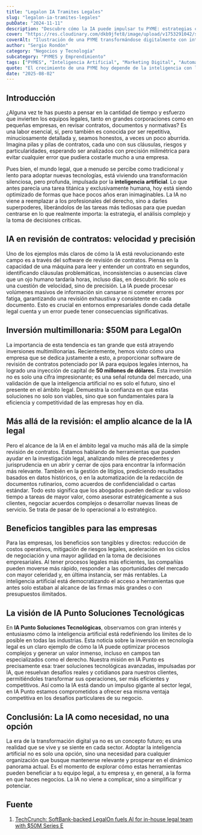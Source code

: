 ```yaml
---
title: "Legalon IA Tramites Legales"
slug: "legalon-ia-tramites-legales"
pubDate: "2024-11-11"
description: "Descubre cómo la IA puede impulsar tu PYME: estrategias concretas de marketing, automatización y datos para aumentar ventas."
cover: "https://res.cloudinary.com/dkb9jfet8/image/upload/v1753291042/small-business_kk56r6.jpg"
coverAlt: "Ilustración de una PYME transformándose digitalmente con inteligencia artificial."
author: "Sergio Rondón"
category: "Negocios y Tecnología"
subcategory: "PYMES y Emprendimiento"
tags: ["PYMES", "Inteligencia Artificial", "Marketing Digital", "Automatización", "Ventas"]
quote: "El crecimiento de una PYME hoy depende de la inteligencia con la que se aplican datos, IA y estrategia. — Sergio Rondón"
date: "2025-08-02"
---
```




<h2 id="introduccion">Introducción</h2>

¿Alguna vez te has puesto a pensar en la cantidad de tiempo y esfuerzo que invierten los equipos legales, tanto en grandes corporaciones como en pequeñas empresas, en revisar contratos, documentos y normativas? Es una labor esencial, sí, pero también es conocida por ser repetitiva, minuciosamente detallada y, seamos honestos, a veces un poco aburrida. Imagina pilas y pilas de contratos, cada uno con sus cláusulas, riesgos y particularidades, esperando ser analizados con precisión milimétrica para evitar cualquier error que pudiera costarle mucho a una empresa.

Pues bien, el mundo legal, que a menudo se percibe como tradicional y lento para adoptar nuevas tecnologías, está viviendo una transformación silenciosa, pero profunda, impulsada por la <strong>inteligencia artificial</strong>. Lo que antes parecía una tarea titánica y exclusivamente humana, hoy está siendo optimizado de formas que hace pocos años eran inimaginables. La IA no viene a reemplazar a los profesionales del derecho, sino a darles superpoderes, liberándolos de las tareas más tediosas para que puedan centrarse en lo que realmente importa: la estrategia, el análisis complejo y la toma de decisiones críticas.

<h2 id="ia-en-revision-de-contratos-velocidad-y-precision">IA en revisión de contratos: velocidad y precisión</h2>

Uno de los ejemplos más claros de cómo la IA está revolucionando este campo es a través del software de revisión de contratos. Piensa en la capacidad de una máquina para leer y entender un contrato en segundos, identificando cláusulas problemáticas, inconsistencias o ausencias clave que un ojo humano tardaría horas, incluso días, en descubrir. No solo es una cuestión de velocidad, sino de precisión. La IA puede procesar volúmenes masivos de información sin cansarse ni cometer errores por fatiga, garantizando una revisión exhaustiva y consistente en cada documento. Esto es crucial en entornos empresariales donde cada detalle legal cuenta y un error puede tener consecuencias significativas.

<h2 id="inversion-multimillonaria-50m-para-legalon">Inversión multimillonaria: $50M para LegalOn</h2>

La importancia de esta tendencia es tan grande que está atrayendo inversiones multimillonarias. Recientemente, hemos visto cómo una empresa que se dedica justamente a esto, a proporcionar software de revisión de contratos potenciado por IA para equipos legales internos, ha logrado una inyección de capital de **50 millones de dólares**. Esta inversión no es solo una cifra impresionante; es una señal rotunda del mercado, una validación de que la inteligencia artificial no es solo el futuro, sino el presente en el ámbito legal. Demuestra la confianza en que estas soluciones no solo son viables, sino que son fundamentales para la eficiencia y competitividad de las empresas hoy en día.

<h2 id="mas-alla-de-la-revision-el-amplio-alcance-de-la-ia-legal">Más allá de la revisión: el amplio alcance de la IA legal</h2>

Pero el alcance de la IA en el ámbito legal va mucho más allá de la simple revisión de contratos. Estamos hablando de herramientas que pueden ayudar en la investigación legal, analizando miles de precedentes y jurisprudencia en un abrir y cerrar de ojos para encontrar la información más relevante. También en la gestión de litigios, prediciendo resultados basados en datos históricos, o en la automatización de la redacción de documentos rutinarios, como acuerdos de confidencialidad o cartas estándar. Todo esto significa que los abogados pueden dedicar su valioso tiempo a tareas de mayor valor, como asesorar estratégicamente a sus clientes, negociar acuerdos complejos o desarrollar nuevas líneas de servicio. Se trata de pasar de lo operacional a lo estratégico.

<h2 id="beneficios-tangibles-para-las-empresas">Beneficios tangibles para las empresas</h2>

Para las empresas, los beneficios son tangibles y directos: reducción de costos operativos, mitigación de riesgos legales, aceleración en los ciclos de negociación y una mayor agilidad en la toma de decisiones empresariales. Al tener procesos legales más eficientes, las compañías pueden moverse más rápido, responder a las oportunidades del mercado con mayor celeridad y, en última instancia, ser más rentables. La inteligencia artificial está democratizando el acceso a herramientas que antes solo estaban al alcance de las firmas más grandes o con presupuestos ilimitados.

<h2 id="la-vision-de-ia-punto-soluciones-tecnologicas">La visión de IA Punto Soluciones Tecnológicas</h2>

En <strong>IA Punto Soluciones Tecnológicas</strong>, observamos con gran interés y entusiasmo cómo la inteligencia artificial está redefiniendo los límites de lo posible en todas las industrias. Esta noticia sobre la inversión en tecnología legal es un claro ejemplo de cómo la IA puede optimizar procesos complejos y generar un valor inmenso, incluso en campos tan especializados como el derecho. Nuestra misión en IA Punto es precisamente esa: traer soluciones tecnológicas avanzadas, impulsadas por IA, que resuelvan desafíos reales y cotidianos para nuestros clientes, permitiéndoles transformar sus operaciones, ser más eficientes y competitivos. Así como la IA está dando un impulso gigante al sector legal, en IA Punto estamos comprometidos a ofrecer esa misma ventaja competitiva en los desafíos particulares de su negocio.

<h2 id="conclusion-la-ia-como-necesidad-no-una-opcion">Conclusión: La IA como necesidad, no una opción</h2>

La era de la transformación digital ya no es un concepto futuro; es una realidad que se vive y se siente en cada sector. Adoptar la inteligencia artificial no es solo una opción, sino una necesidad para cualquier organización que busque mantenerse relevante y prosperar en el dinámico panorama actual. Es el momento de explorar cómo estas herramientas pueden beneficiar a tu equipo legal, a tu empresa y, en general, a la forma en que haces negocios. La IA no viene a complicar, sino a simplificar y potenciar.

<h2 id="fuente">Fuente</h2>

1. <a href="https://techcrunch.com/2025/07/24/softbank-backed-legalon-fuels-ai-for-in-house-legal-team-with-50m-series-e/" target="_blank" rel="noopener noreferrer">TechCrunch: SoftBank-backed LegalOn fuels AI for in-house legal team with $50M Series E</a>

